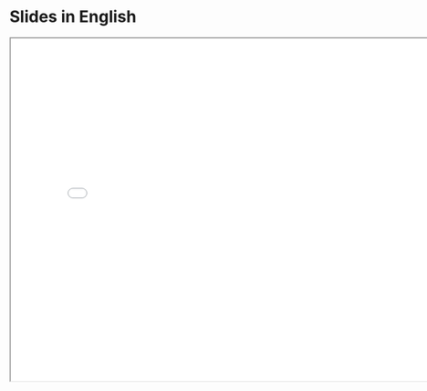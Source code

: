 # Slides in English 

<iframe src="lesson-materials/part-1/english.pdf" width="800" height="600">
  
</iframe>